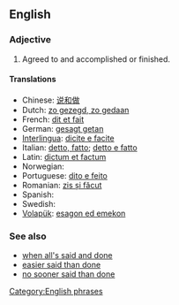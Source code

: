 ==English==

===Adjective===
{{head|en|adjective|head=[[said]] and [[done]]}}

# {{idiomatic}} Agreed to and accomplished or finished.
{{rfex}}

====Translations====
* Chinese: [[说和做]]
* Dutch: [[zo gezegd, zo gedaan]]
* French: [[dit et fait]]
* German: [[gesagt getan]]
* [[Interlingua]]: [[dicite e facite]]
* Italian: [[detto, fatto]]; [[detto e fatto]]
* Latin: [[dictum et factum]]
* Norwegian: {{t|no|sagt og gjort}}
* Portuguese: [[dito e feito]]
* Romanian: [[zis și făcut]]
* Spanish: {{t-|es|dicho y hecho}}
* Swedish: {{t|sv|sagt och gjort}}
* [[Volapük]]: [[esagon ed emekon]]

===See also===
* [[when all's said and done]]
* [[easier said than done]]
* [[no sooner said than done]]

[[Category:English phrases]]